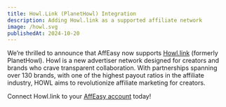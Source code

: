 ```yaml
---
title: Howl.Link (PlanetHowl) Integration
description: Adding Howl.link as a supported affiliate network
image: /howl.svg
publishedAt: 2024-10-20
---
```


We’re thrilled to announce that AffEasy now supports [Howl.link](https://planethowl.com/) (formerly PlanetHowl). Howl is a new advertiser network designed for creators and brands who crave transparent collaboration. With partnerships spanning over 130 brands, with one of the highest payout ratios in the affiliate industry, HOWL aims to revolutionize affiliate marketing for creators.

Connect Howl.link to your [AffEasy account](https://app.affeasy.link/settings/networks) today!
